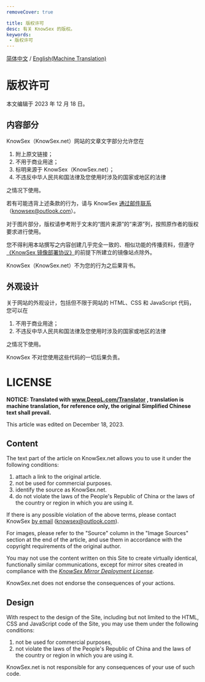 ```yaml
---
removeCover: true

title: 版权许可
desc: 有关 KnowSex 的版权。
keywords: 
 - 版权许可
---
```


[简体中文](#版权许可) / [English(Machine Translation)](#LICENSE)

# 版权许可

本文编辑于 2023 年 12 月 18 日。

## 内容部分

KnowSex（KnowSex.net）网站的文章文字部分允许您在

1. 附上原文链接；
2. 不用于商业用途；
3. 标明来源于 KnowSex（KnowSex.net）；
4. 不违反中华人民共和国法律及您使用时涉及的国家或地区的法律

之情况下使用。

若有可能违背上述条款的行为，请与 KnowSex [通过邮件联系](mailto:knowsex@outlook.com)（knowsex@outlook.com）。

对于图片部分，版权请参考附于文末的“图片来源”的“来源”列，按照原作者的版权要求进行使用。

您不得利用本站撰写之内容创建几乎完全一致的、相似功能的传播资料，但遵守[《KnowSex 镜像部署协议》](https://github.com/knowsex/knowsex.github.io/blob/main/mirror-license.md)的前提下所建立的镜像站点除外。

KnowSex（KnowSex.net）不为您的行为之后果背书。

## 外观设计

关于网站的外观设计，包括但不限于网站的 HTML、CSS 和 JavaScript 代码，您可以在

1. 不用于商业用途；
2. 不违反中华人民共和国法律及您使用时涉及的国家或地区的法律

之情况下使用。

KnowSex 不对您使用这些代码的一切后果负责。



# LICENSE

**NOTICE: Translated with www.DeepL.com/Translator , translation is machine translation, for reference only, the original Simplified Chinese text shall prevail.**

This article was edited on December 18, 2023.

## Content

The text part of the article on KnowSex.net allows you to use it under the following conditions: 

1. attach a link to the original article.
2. not be used for commercial purposes.
3. identify the source as KnowSex.net.
4. do not violate the laws of the People's Republic of China or the laws of the country or region in which you are using it.

If there is any possible violation of the above terms, please contact KnowSex [by email](mailto:knowsex@outlook.com) (knowsex@outlook.com).

For images, please refer to the "Source" column in the "Image Sources" section at the end of the article, and use them in accordance with the copyright requirements of the original author. 

You may not use the content written on this Site to create virtually identical, functionally similar communications, except for mirror sites created in compliance with the [*KnowSex Mirror Deployment License*](https://github.com/knowsex/knowsex.github.io/blob/main/mirror-license.md).

KnowSex.net does not endorse the consequences of your actions.

## Design

With respect to the design of the Site, including but not limited to the HTML, CSS and JavaScript code of the Site, you may use them under the following conditions: 

1. not be used for commercial purposes,
2. not violate the laws of the People's Republic of China and the laws of the country or region in which you are using it.

KnowSex.net is not responsible for any consequences of your use of such code.
